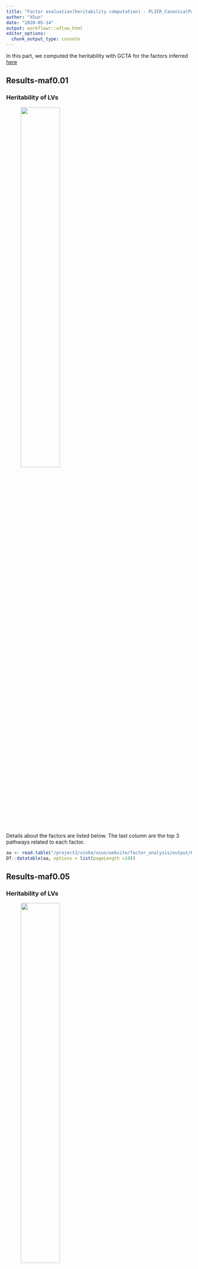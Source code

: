 ```yaml
---
title: "Factor evaluation(heritability computation) - PLIER_CanonicalPathways"
author: "XSun"
date: "2020-05-14"
output: workflowr::wflow_html
editor_options:
  chunk_output_type: console
---
```


In this part, we computed the heritability with GCTA for the factors inferred [here](https://xsun1229.github.io/factor_analysis/factor_plier_canon.html) 


## Results-maf0.01

### Heritability of LVs

<figure class="half">
    <img src="https://github.com/xsun1229/factor_analysis/raw/master/output/hist_H_lv_nox.jpeg" width="50%">
</figure>

Details about the factors are listed below. The last column are the top 3 pathways related to each factor.

```r
aa <- read.table("/project2/xinhe/xsun/website/factor_analysis/output/H_lv_processed_sorted_plier_can_001.txt", header = T)
DT::datatable(aa, options = list(pageLength =10))

```


## Results-maf0.05

### Heritability of LVs

<figure class="half">
    <img src="https://github.com/xsun1229/factor_analysis/raw/master/output/hist_H_lv_nox_005.jpeg" width="50%">
</figure>


Details about the factors are listed below. The last column are the top 3 pathways related to each factor.

```r
aa <- read.table("/project2/xinhe/xsun/website/factor_analysis/output/H_lv_processed_sorted_plier_can_005.txt", header = T)
DT::datatable(aa, options = list(pageLength =10))

```